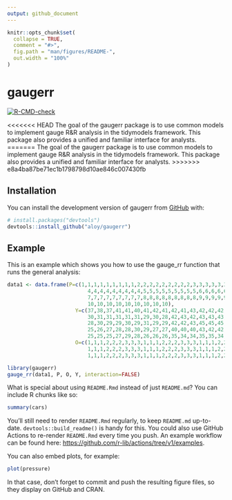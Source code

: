 ```yaml
---
output: github_document
---
```


<!-- README.md is generated from README.Rmd. Please edit that file -->

```r
knitr::opts_chunk$set(
  collapse = TRUE,
  comment = "#>",
  fig.path = "man/figures/README-",
  out.width = "100%"
)
```

# gaugerr

<!-- badges: start -->
  [![R-CMD-check](https://github.com/aloy/gaugerr/actions/workflows/R-CMD-check.yaml/badge.svg)](https://github.com/aloy/gaugerr/actions/workflows/R-CMD-check.yaml)
  <!-- badges: end -->

<<<<<<< HEAD
The goal of the gaugerr package is to use common models to implement gauge R&R analysis in the tidymodels framework. This package also provides a unified and familiar interface for analysts.  
=======
The goal of the gaugerr package is to use common models to implement gauge R&R analysis in the tidymodels framework. This package also provides a unified and familiar interface for analysts.
>>>>>>> e8a4ba87be71ec1b1798798d10ae846c007430fb

## Installation

You can install the development version of gaugerr from [GitHub](https://github.com/) with:

``` r
# install.packages("devtools")
devtools::install_github("aloy/gaugerr")
```

## Example

This is an example which shows you how to use the gauge_rr function that runs the general analysis:

```r
data1 <- data.frame(P=c(1,1,1,1,1,1,1,1,1,2,2,2,2,2,2,2,2,2,3,3,3,3,3,3,3,3,3,
                          4,4,4,4,4,4,4,4,4,5,5,5,5,5,5,5,5,5,6,6,6,6,6,6,6,6,6,
                          7,7,7,7,7,7,7,7,7,8,8,8,8,8,8,8,8,8,9,9,9,9,9,9,9,9,9,
                          10,10,10,10,10,10,10,10,10),
                      Y=c(37,38,37,41,41,40,41,42,41,42,41,43,42,42,42,43,42,43,
                          30,31,31,31,31,31,29,30,28,42,43,42,43,43,43,42,42,42,
                          28,30,29,29,30,29,31,29,29,42,42,43,45,45,45,44,46,45,
                          25,26,27,28,28,30,29,27,27,40,40,40,43,42,42,43,43,41,
                          25,25,25,27,29,28,26,26,26,35,34,34,35,35,34,35,34,35),
                      O=c(1,1,1,2,2,2,3,3,3,1,1,1,2,2,2,3,3,3,1,1,1,2,2,2,3,3,3,
                          1,1,1,2,2,2,3,3,3,1,1,1,2,2,2,3,3,3,1,1,1,2,2,2,3,3,3,
                          1,1,1,2,2,2,3,3,3,1,1,1,2,2,2,3,3,3,1,1,1,2,2,2,3,3,3,                      1,1,1,2,2,2,3,3,3))
```

```r
library(gaugerr)
gauge_rr(data1, P, O, Y, interaction=FALSE)
```

What is special about using `README.Rmd` instead of just `README.md`? You can include R chunks like so:

```r
summary(cars)
```

You'll still need to render `README.Rmd` regularly, to keep `README.md` up-to-date. `devtools::build_readme()` is handy for this. You could also use GitHub Actions to re-render `README.Rmd` every time you push. An example workflow can be found here: <https://github.com/r-lib/actions/tree/v1/examples>.

You can also embed plots, for example:

```r
plot(pressure)
```

In that case, don't forget to commit and push the resulting figure files, so they display on GitHub and CRAN.
